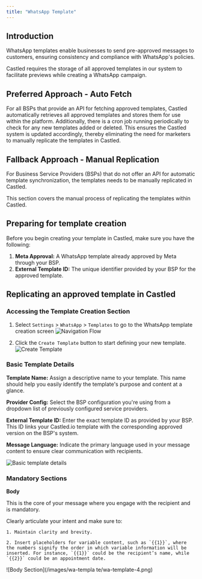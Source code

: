 ```yaml
---
title: "WhatsApp Template"
---
```


## Introduction

WhatsApp templates enable businesses to send pre-approved messages to customers, ensuring consistency and compliance with WhatsApp's policies.

Castled requires the storage of all approved templates in our system to facilitate previews while creating a WhatsApp campaign.

## Preferred Approach - Auto Fetch

For all BSPs that provide an API for fetching approved templates, Castled automatically retrieves all approved templates and stores them for use within the platform. Additionally, there is a cron job running periodically to check for any new templates added or deleted. This ensures the Castled system is updated accordingly, thereby eliminating the need for marketers to manually replicate the templates in Castled.

## Fallback Approach - Manual Replication

For Business Service Providers (BSPs) that do not offer an API for automatic template synchronization, the templates needs to be manually replicated in Castled.

This section covers the manual process of replicating the templates within Castled.

## Preparing for template creation

Before you begin creating your template in Castled, make sure you have the following:

1. **Meta Approval:** A WhatsApp template already approved by Meta through your BSP.
2. **External Template ID:** The unique identifier provided by your BSP for the approved template.

## Replicating an approved template in Castled

### Accessing the Template Creation Section

1. Select `Settings` > `WhatsApp` > `Templates` to go to the WhatsApp template creation screen
![Navigation Flow](/images/wa-template/wa-template-1.png)

2. Click the `Create Template` button to start defining your new template.
![Create Template](/images/wa-template/wa-template-2.png)

### Basic Template Details

**Template Name:** Assign a descriptive name to your template. This name should help you easily identify the template's purpose and content at a glance.

**Provider Config:** Select the BSP configuration you're using from a dropdown list of previously configured service providers.

**External Template ID:** Enter the exact template ID as provided by your BSP. This ID links your Castled.io template with the corresponding approved version on the BSP's system.

**Message Language:** Indicate the primary language used in your message content to ensure clear communication with recipients.

![Basic template details](/images/wa-template/wa-template-3.png)

### Mandatory Sections

**Body**

This is the core of your message where you engage with the recipient and is mandatory.

Clearly articulate your intent and make sure to:

    1. Maintain clarity and brevity.

    2. Insert placeholders for variable content, such as `{{1}}`, where the numbers signify the order in which variable information will be inserted. For instance, `{{1}}` could be the recipient’s name, while `{{2}}` could be an appointment date.

![Body Section](/images/wa-templa   te/wa-template-4.png)

